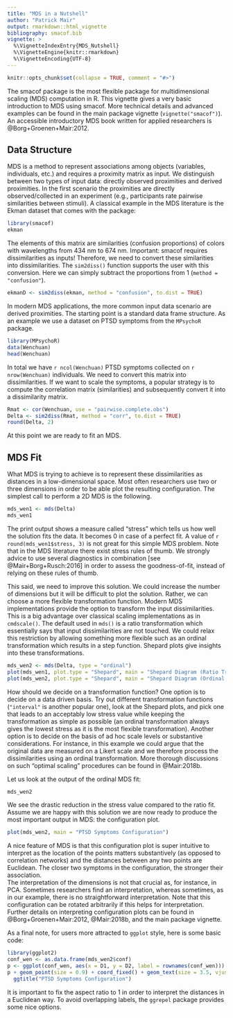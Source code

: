 ```yaml
---
title: "MDS in a Nutshell"
author: "Patrick Mair"
output: rmarkdown::html_vignette
bibliography: smacof.bib
vignette: >
  %\VignetteIndexEntry{MDS_Nutshell}
  %\VignetteEngine{knitr::rmarkdown}
  %\VignetteEncoding{UTF-8}
---
```


```r
knitr::opts_chunk$set(collapse = TRUE, comment = "#>")
```

The smacof package is the most flexible package for multidimensional scaling (MDS) computation in R. This vignette gives a very basic introduction to MDS using smacof. More technical details and advanced examples can be found in the main package vignette (`vignette("smacof")`). An accessible introductory MDS book written for applied researchers is @Borg+Groenen+Mair:2012. 


## Data Structure
MDS is a method to represent associations among objects (variables, individuals, etc.) and requires a proximity matrix as input. We distinguish between two types of input data: directly observed proximities and derived proximities.
In the first scenario the proximities are directly observed/collected in an experiment (e.g., participants rate pairwise similarities between stimuli). A classical example in the MDS literature is the Ekman dataset that comes with the package: 

```r
library(smacof)
ekman
```

The elements of this matrix are similarities (confusion proportions) of colors with wavelengths from 434 nm to 674 nm. Important: smacof requires dissimilarities as inputs! Therefore, we need to convert these similarities into dissimilarities. The `sim2diss()` function supports the user with this conversion. Here we can simply subtract the proportions from 1 (`method = "confusion"`). 

```r
ekmanD <- sim2diss(ekman, method = "confusion", to.dist = TRUE)
```

In modern MDS applications, the more common input data scenario are derived proximities. The starting point is a standard data frame structure. As an example we use a dataset on PTSD symptoms from the `MPsychoR` package. 

```r
library(MPsychoR)
data(Wenchuan)
head(Wenchuan)
```

In total we have ``r ncol(Wenchuan)`` PTSD symptoms collected on ``r nrow(Wenchuan)`` individuals. We need to convert this matrix into dissimilarities. If we want to scale the symptoms, a popular strategy is to compute the correlation matrix (similarities) and subsequently convert it into a dissimilarity matrix. 

```r
Rmat <- cor(Wenchuan, use = "pairwise.complete.obs")
Delta <- sim2diss(Rmat, method = "corr", to.dist = TRUE)
round(Delta, 2)
```

At this point we are ready to fit an MDS. 

## MDS Fit 
What MDS is trying to achieve is to represent these dissimilarities as distances in a low-dimensional space. Most often researchers use two or three dimensions in order to be able plot the resulting configuration. The simplest call to perform a 2D MDS is the following. 

```r
mds_wen1 <- mds(Delta)
mds_wen1
```

The print output shows a measure called "stress" which tells us how well the solution fits the data. It becomes 0 in case of a perfect fit. A value of ``r round(mds_wen1$stress, 3)`` is not great for this simple MDS problem. Note that in the MDS literature there exist stress rules of thumb. We strongly advice to use several diagnostics in combination [see @Mair+Borg+Rusch:2016] in order to assess the goodness-of-fit, instead of relying on these rules of thumb. 

This said, we need to improve this solution. We could increase the number of dimensions but it will be difficult to plot the solution. Rather, we can choose a more flexible transformation function. Modern MDS implementations provide the option to transform the input dissimilarities. This is a big advantage over classical scaling implementations as in `cmdscale()`. The default used in `mds()` is a ratio transformation which essentially says that input dissimilarities are not touched. We could relax this restriction by allowing something more flexible such as an ordinal transformation which results in a step function. Shepard plots give insights into these transformations. 

```r
mds_wen2 <- mds(Delta, type = "ordinal")
plot(mds_wen1, plot.type = "Shepard", main = "Shepard Diagram (Ratio Transformation)")
plot(mds_wen2, plot.type = "Shepard", main = "Shepard Diagram (Ordinal Transformation)")
```

How should we decide on a transformation function? One option is to decide on a data driven basis. Try out different transformation functions (`"interval"` is another popular one), look at the Shepard plots, and pick one that leads to an acceptably low stress value while keeping the transformation as simple as possible (an ordinal transformation always gives the lowest stress as it is the most flexible transformation). Another option is to decide on the basis of ad hoc scale levels or substantive considerations. For instance, in this example we could argue that the original data are measured on a Likert scale and we therefore process the dissimilarities using an ordinal transformation. More thorough discussions on such "optimal scaling" procedures can be found in @Mair:2018b.  

Let us look at the output of the ordinal MDS fit: 

```r
mds_wen2
```

We see the drastic reduction in the stress value compared to the ratio fit. Assume we are happy with this solution we are now ready to produce the most important output in MDS: the configuration plot. 

```r
plot(mds_wen2, main = "PTSD Symptoms Configuration")
```

A nice feature of MDS is that this configuration plot is super intuitive to interpret as the location of the points matters substantively (as opposed to correlation networks) and the distances between any two points are Euclidean. The closer two symptoms in the configuration, the stronger their association.  
The interpretation of the dimensions is not that crucial as, for instance, in PCA. Sometimes researchers find an interpretation, whereas sometimes, as in our example, there is no straightforward interpretation. Note that this configuration can be rotated arbitrarily if this helps for interpretation. Further details on interpreting configuration plots can be found in @Borg+Groenen+Mair:2012, @Mair:2018b, and the main package vignette. 

As a final note, for users more attracted to `ggplot` style, here is some basic code: 

```r
library(ggplot2)
conf_wen <- as.data.frame(mds_wen2$conf)
p <- ggplot(conf_wen, aes(x = D1, y = D2, label = rownames(conf_wen))) 
p + geom_point(size = 0.9) + coord_fixed() + geom_text(size = 3.5, vjust = -0.8) + 
  ggtitle("PTSD Symptoms Configuration")
```

It is important to fix the aspect ratio to 1 in order to interpret the distances in a Euclidean way.
To avoid overlapping labels, the `ggrepel` package provides some nice options. 